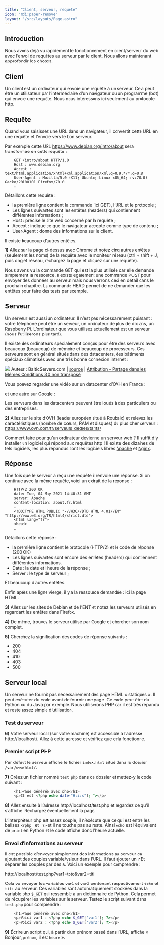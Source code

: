 ```yaml
---
title: "Client, serveur, requête"
icon: "mdi:paper-remove"
layout: "/src/layouts/Page.astro"
---
```


## Introduction

Nous avons déjà vu rapidement le fonctionnement en client/serveur du web avec
l’envoi de requêtes au serveur par le client. Nous allons maintenant
approfondir les choses.

## Client

Un client est un ordinateur qui envoie une requête à un serveur. Cela peut
être un utilisateur par l’intermédiaire d’un navigateur ou un programme (bot)
qui envoie une requête. Nous nous intéressons ici seulement au protocole http.

## Requête

Quand vous saisissez une URL dans un navigateur, il convertit cette URL en une
requête et l’envoie vers le bon serveur.

Par exemple cette URL https://www.debian.org/intro/about sera transformée en
cette requête :

```http
    GET /intro/about HTTP/1.0
    Host : www.debian.org
    Accept : text/html,application/xhtml+xml,application/xml;q=0.9,*/*;q=0.8
    User-Agent : Mozilla/5.0 (X11; Ubuntu; Linux x86_64; rv:70.0) Gecko/20100101 Firefox/70.0
    …
```

Détaillons cette requête :

  * la première ligne contient la commande (ici GET), l’URL et le protocole ;
  * Les lignes suivantes sont les entêtes (headers) qui contiennent différentes informations ;
  * Host : précise le site web concerné par la requête ;
  * Accept : indique ce que le navigateur accepte comme type de contenu ;
  * User-Agent : donne des informations sur le client.

Il existe beaucoup d’autres entêtes.

**1)** Allez sur la page ci-dessus avec Chrome et notez cinq autres entêtes
(seulement les noms) de la requête avec le moniteur réseau (ctrl + shift + J,
puis onglet réseau, rechargez la page et cliquez sur une requête).

Nous avons vu la commande GET qui est la plus utilisée car elle demande
simplement la ressource. Il existe également une commande POST pour envoyer
des données au serveur mais nous verrons ceci en détail dans le prochain
chapitre. La commande HEAD permet de ne demander que les entêtes pour faire
des tests par exemple.

## Serveur

Un serveur est aussi un ordinateur. Il n’est pas nécessairement puissant :
votre téléphone peut être un serveur, un ordinateur de plus de dix ans, un
Raspberry Pi. L’ordinateur que vous utilisez actuellement est un serveur (nous
l’utiliserons plus tard).

Il existe des ordinateurs spécialement conçus pour être des serveurs avec
beaucoup (beaucoup) de mémoire et beaucoup de processeurs. Ces serveurs sont
en général situés dans des datacenters, des bâtiments spéciaux climatisés avec
une très bonne connexion internet :

![](/public/datacenter.jpg) Auteur : BalticServers.com | [source](https://commons.wikimedia.org/wiki/File:BalticServers_data_center.jpg) | [Attribution - Partage dans les Mêmes Conditions 3.0 non transposé](https://creativecommons.org/licenses/by-sa/3.0/deed.fr)

Vous pouvez regarder une vidéo sur un datacenter d’OVH en France :

et une autre sur Google :

Les serveurs dans les datacenters peuvent être loués à des particuliers ou des
entreprises.

**2)** Allez sur le site d’OVH (leader européen situé à Roubaix) et relevez
les caractéristiques (nombre de cœurs, RAM et disques) du plus cher serveur :
https://www.ovh.com/fr/serveurs_dedies/tarifs/

Comment faire pour qu’un ordinateur devienne un serveur web ? Il suffit d’y
installer un logiciel qui répond aux requêtes http ! Il existe des dizaines de
tels logiciels, les plus répandus sont les logiciels libres
[Apache](https://httpd.apache.org/) et [Nginx](https://www.nginx.com/).

## Réponse

Une fois que le serveur a reçu une requête il renvoie une réponse. Si on
continue avec la même requête, voici un extrait de la réponse :

```http
    HTTP/2 200 OK
    date: Tue, 04 May 2021 14:40:31 GMT
    server: Apache
    content-location: about.fr.html
    …
    <!DOCTYPE HTML PUBLIC "-//W3C//DTD HTML 4.01//EN" "http://www.w3.org/TR/html4/strict.dtd">
    <html lang="fr">
    <head>
    …
```

Détaillons cette réponse :

  * la première ligne contient le protocole (HTTP/2) et le code de réponse (200 OK)
  * Les lignes suivantes sont encore des entêtes (headers) qui contiennent différentes informations.
  * Date : la date et l’heure de la réponse ;
  * Server : le type de serveur ;

Et beaucoup d’autres entêtes.

Enfin après une ligne vierge, il y a la ressource demandée : ici la page HTML.

**3)** Allez sur les sites de Debian et de l’ENT et notez les serveurs
utilisés en regardant les entêtes dans Firefox.

**4)** De même, trouvez le serveur utilisé par Google et chercher son nom
complet.

**5)** Cherchez la signification des codes de réponse suivants :

  * 200
  * 404
  * 410
  * 403
  * 500

## Serveur local

Un serveur ne fournit pas nécessairement des page HTML « statiques ». Il peut
exécuter du code avant de fournir une page. Ce code peut être du Python ou du
Java par exemple. Nous utiliserons PHP car il est très répandu et reste assez
simple d’utilisation.

### Test du serveur

**6)** Votre serveur local (sur votre machine) est accessible à l’adresse
http://localhost/. Allez à cette adresse et vérifiez que cela fonctionne.

### Premier script PHP

Par défaut le serveur affiche le fichier `index.html` situé dans le dossier
`/var/www/html/`.

**7)** Créez un fichier nommé `test.php` dans ce dossier et mettez-y le code
suivant :

```php
    <h1>Page générée avec php</h1>
    <p>Il est <?php echo date("H:i:s"); ?></p>
```

**8)** Allez ensuite à l’adresse http://localhost/test.php et regardez ce
qu’il s’affiche. Rechargez éventuellement la page.

L’interpréteur php est assez souple, il n’exécute que ce qui est entre les
balises `<?php ` et ` ?>` et il ne touche pas au reste. Ainsi `echo` est
l’équivalent de `print` en Python et le code affiche donc l’heure actuelle.

### Envoi d’informations au serveur

Il est possible d’envoyer simplement des informations au serveur en ajoutant
des couples variable/valeur dans l’URL. Il faut ajouter un `?` Et séparer les
couples par des `&`. Voici un exemple pour comprendre :

http://localhost/test.php?var1=toto&var2=titi

Cela va envoyer les variables `var1` et `var2` contenant respectivement `toto`
et `titi` au serveur. Ces variables sont automatiquement stockées dans la
variable php `$_GET` qui ressemble à un dictionnaire de Python. Cela permet de
récupérer les variables sur le serveur. Testez le script suivant dans
`test.php` pour comprendre :

```php
    <h1>Page générée avec php</h1>
    <p>Voici var1 : <?php echo $_GET['var1']; ?></p>
    <p>Voici var2 : <?php echo $_GET['var2']; ?></p>
```

**9)** Écrire un script qui, à partir d’un prénom passé dans l’URL, affiche «
Bonjour, `prénom`, il est `heure` ».
